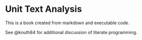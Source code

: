 # Unit Text Analysis

This is a book created from markdown and executable code.

See @knuth84 for additional discussion of literate programming.
